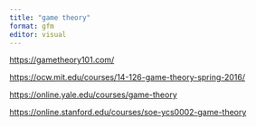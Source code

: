 ---
title: "game theory"
format: gfm
editor: visual
---

<https://gametheory101.com/>

<https://ocw.mit.edu/courses/14-126-game-theory-spring-2016/>

<https://online.yale.edu/courses/game-theory>

<https://online.stanford.edu/courses/soe-ycs0002-game-theory>
